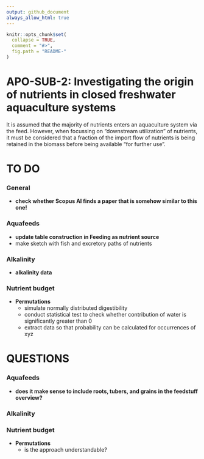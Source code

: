 ```yaml
---
output: github_document
always_allow_html: true
---
```


<!-- README.md is generated from README.Rmd. Please edit that file -->

```r
knitr::opts_chunk$set(
  collapse = TRUE,
  comment = "#>",
  fig.path = "README-"
)
```

# APO-SUB-2: Investigating the origin of nutrients in closed freshwater aquaculture systems
It is assumed that the majority of nutrients enters an aquaculture system via the feed. However, when focussing on "downstream utilization" of nutrients, it must be considered that a fraction of the import flow of nutrients is being retained in the biomass before being available "for further use".



# TO DO

### General
- **check whether Scopus AI finds a paper that is somehow similar to this one!**


### Aquafeeds
- **update table construction in Feeding as nutrient source**
- make sketch with fish and excretory paths of nutrients

### Alkalinity
- **alkalinity data**

### Nutrient budget
- **Permutations**
  - simulate normally distributed digestibility
  - conduct statistical test to check whether contribution of water is significantly greater than 0
  - extract data so that probability can be calculated for occurrences of xyz
  

# QUESTIONS

### Aquafeeds
- **does it make sense to include roots, tubers, and grains in the feedstuff overview?**

### Alkalinity


### Nutrient budget
- **Permutations**
  - is the approach understandable?


